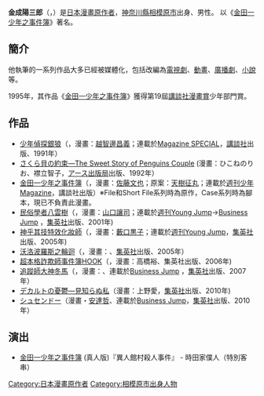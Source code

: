 {{blpunsourced|time=2018-09-26T12:57:39+00:00}}
{{Infobox 漫画家
| 姓名 = 金成陽三郎
| 本名 = 
| 出生地點 = {{flagicon|Japan}} [[神奈川縣|神奈川縣]][[相模原市|相模原市]]
| 國籍 = {{JPN}}
| 出生日期 = {{Birth date and age|1965|8|20}}
| 職業 = [[漫画家|漫画家]]
| 活躍時期 = 
| 類型 = [[少年漫画|少年漫画]]<br />[[推理漫画|推理漫画]]
| 代表作 = 《[[金田一少年之事件簿|金田一少年之事件簿]]》
}}
{{Japanese|japanese=金成陽三郎|kana=かなりようざぶろう|romaji=Kanari Yōzaburō}}
'''金成陽三郎'''（{{lang-ja|かなり ようざぶろう}}，{{bd|1965年|8月20日|||Kanari, Yōzaburō}}）是[[日本|日本]][[漫畫原作者|漫畫原作者]]，[[神奈川縣|神奈川縣]][[相模原市|相模原市]]出身、男性。 以《[[金田一少年之事件簿|金田一少年之事件簿]]》著名。

== 簡介 ==
他執筆的一系列作品大多已經被媒體化，包括改編為[[日本電視劇|電視劇]]、[[日本動畫|動畫]]、[[廣播劇|廣播劇]]、[[小說|小說]]等。

1995年，其作品《[[金田一少年之事件簿|金田一少年之事件簿]]》獲得第19屆[[講談社漫畫賞|講談社漫畫賞]]少年部門賞。

== 作品 ==
* [[少年偵探銀狼|少年偵探銀狼]]（{{lang|ja|超頭脳シルバーウルフ}}，漫畫：[[朝基勝士|越智邊昌義]]；連載於[[Magazine_SPECIAL|Magazine SPECIAL]]，[[講談社|講談社]]出版、1991年）
* [[さくら貝の約束―The_Sweet_Story_of_Penguins_Couple|さくら貝の約束―The Sweet Story of Penguins Couple]] (漫畫：ひこねのりお、襟立智子，[[アース出版局|アース出版局]]出版、1992年）
* [[金田一少年之事件簿|金田一少年之事件簿]]（{{lang|ja|金田一少年の事件簿}}，漫畫：[[佐藤文也|佐藤文也]]；原案：[[樹林伸|天樹征丸]]；連載於[[週刊少年Magazine|週刊少年Magazine]]，講談社出版）※File和Short File系列時為原作，Case系列時為腳本，現已不負責此漫畫。
* [[民俗學者八雲樹|民俗學者八雲樹]]（{{lang|ja|ミステリー民俗學者八雲樹}}，漫畫：[[山口讓司|山口讓司]]；連載於[[週刊Young_Jump|週刊Young Jump]]→[[Business_Jump|Business Jump]] ，[[集英社|集英社]]出版、2001年)
* [[神乎其技特效化妝師|神乎其技特效化妝師]]（{{lang|ja|ギミック!}}，漫畫：[[藪口黒子|藪口黒子]]；連載於[[週刊Young_Jump|週刊Young Jump]]，[[集英社|集英社]]出版、2005年)
* [[沃洛波羅斯之輪迴|沃洛波羅斯之輪迴]]（{{lang|ja|ウロボロスの輪}}，漫畫：{{lang|ja|[[山本景子|山本景子]]}}、[[集英社|集英社]]出版、2005年）
* [[超本格詐欺師事件簿HOOK|超本格詐欺師事件簿HOOK]]（{{lang|ja|超本格詐欺師ミステリーHOOK}}，漫畫：高橋裕、集英社出版、2006年)
* [[追蹤師大神冬馬|追蹤師大神冬馬]]（{{lang|ja|TRACKER 大神冬馬}}，漫畫：{{lang|ja|[[野間ROCK|野間ROCK]]}}、連載於[[Business_Jump|Business Jump]] ，[[集英社|集英社]]出版、2007年）
* [[デカルトの憂鬱―見知らぬ私|デカルトの憂鬱―見知らぬ私]]（漫畫：上野愛，[[集英社|集英社]]出版、2010年)
* [[シュセンドー|シュセンドー]]（漫畫・[[安達哲|安達哲]]、連載於[[Business_Jump|Business Jump]]，[[集英社|集英社]]出版、2010年）

== 演出 ==
* [[金田一少年之事件簿|金田一少年之事件簿]] (真人版)『異人館村殺人事件』 - 時田家僕人（特別客串）

{{金田一少年之事件簿}}

{{DEFAULTSORT:Kanari, Yōzaburō}}
{{Portal bar|日本|文化|動漫|電影|相模|人物}}
[[Category:日本漫畫原作者|Category:日本漫畫原作者]]
[[Category:相模原市出身人物|Category:相模原市出身人物]]